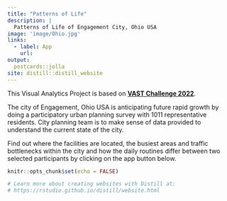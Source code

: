 ```yaml
---
title: "Patterns of Life"
description: |
  Patterns of Life of Engagement City, Ohio USA
image: 'image/Ohio.jpg'
links:
  - label: App
    url:
output:
  postcards::jolla
site: distill::distill_website
---
```


This Visual Analytics Project is based on [**VAST Challenge 2022**](https://vast-challenge.github.io/2022/).

The city of Engagement, Ohio USA is anticipating future rapid growth by doing a participatory urban planning survey with 1011 representative residents. City planning team is to make sense of data provided to understand the current state of the city.

Find out where the facilities are located, the busiest areas and traffic bottlenecks within the city and how the daily routines differ between two selected participants by clicking on the app button below.


```r
knitr::opts_chunk$set(echo = FALSE)

# Learn more about creating websites with Distill at:
# https://rstudio.github.io/distill/website.html

```

